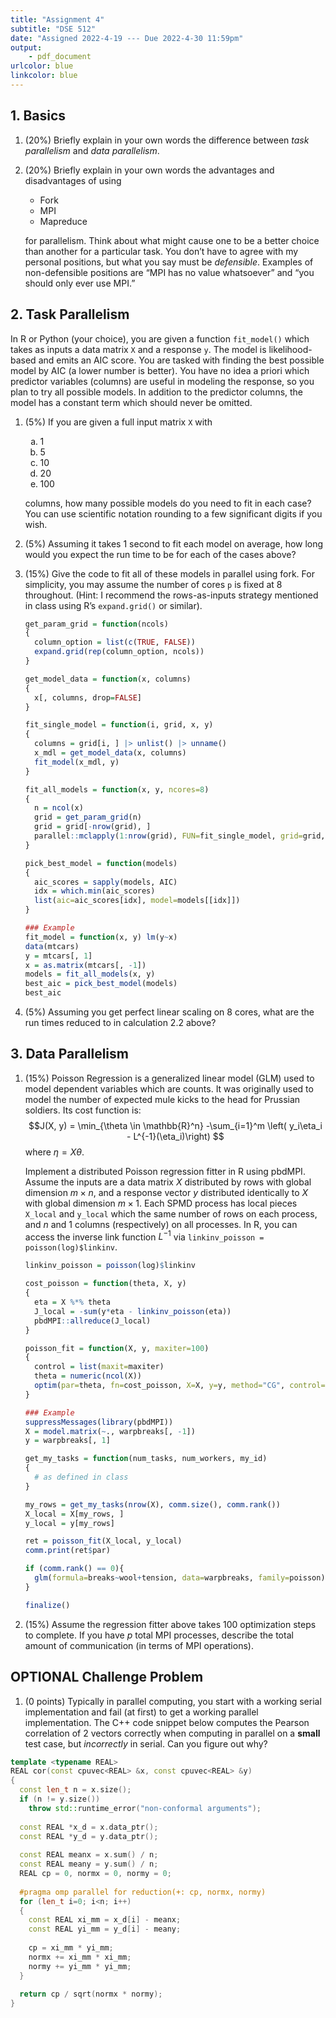 ```yaml
---
title: "Assignment 4"
subtitle: "DSE 512"
date: "Assigned 2022-4-19 --- Due 2022-4-30 11:59pm"
output: 
    - pdf_document
urlcolor: blue
linkcolor: blue
---
```




## 1. Basics

1. (20%) Briefly explain in your own words the difference between *task parallelism* and *data parallelism*.

2. (20%) Briefly explain in your own words the advantages and disadvantages of using
    * Fork
    * MPI
    * Mapreduce
    
    for parallelism. Think about what might cause one to be a better choice than another for a particular task. You don't have to agree with my personal positions, but what you say must be *defensible*. Examples of non-defensible positions are "MPI has no value whatsoever" and "you should only ever use MPI."



\newpage

## 2. Task Parallelism

In R or Python (your choice), you are given a function `fit_model()` which takes as inputs a data matrix `X` and a response `y`. The model is likelihood-based and emits an AIC score. You are tasked with finding the best possible model by AIC (a lower number is better). You have no idea a priori which predictor variables (columns) are useful in modeling the response, so you plan to try all possible models. In addition to the predictor columns, the model has a constant term which should never be omitted.

1. (5%) If you are given a full input matrix `X` with 
    a. 1
    b. 5
    c. 10
    d. 20
    e. 100
    
    columns, how many possible models do you need to fit in each case? You can use scientific notation rounding to a few significant digits if you wish.

2. (5%) Assuming it takes 1 second to fit each model on average, how long would you expect the run time to be for each of the cases above?

3. (15%) Give the code to fit all of these models in parallel using fork. For simplicity, you may assume the number of cores `p` is fixed at 8 throughout. (Hint: I recommend the rows-as-inputs strategy mentioned in class using R's `expand.grid()` or similar).

    ```r
    get_param_grid = function(ncols)
    {
      column_option = list(c(TRUE, FALSE))
      expand.grid(rep(column_option, ncols))
    }
    
    get_model_data = function(x, columns)
    {
      x[, columns, drop=FALSE]
    }
    
    fit_single_model = function(i, grid, x, y)
    {
      columns = grid[i, ] |> unlist() |> unname()
      x_mdl = get_model_data(x, columns)
      fit_model(x_mdl, y)
    }
    
    fit_all_models = function(x, y, ncores=8)
    {
      n = ncol(x)
      grid = get_param_grid(n)
      grid = grid[-nrow(grid), ]
      parallel::mclapply(1:nrow(grid), FUN=fit_single_model, grid=grid, x=x, y=y)
    }
    
    pick_best_model = function(models)
    {
      aic_scores = sapply(models, AIC)
      idx = which.min(aic_scores)
      list(aic=aic_scores[idx], model=models[[idx]])
    }
    
    ### Example
    fit_model = function(x, y) lm(y~x)
    data(mtcars)
    y = mtcars[, 1]
    x = as.matrix(mtcars[, -1])
    models = fit_all_models(x, y)
    best_aic = pick_best_model(models)
    best_aic
    ```

4. (5%) Assuming you get perfect linear scaling on 8 cores, what are the run times reduced to in calculation 2.2 above?



\newpage

## 3. Data Parallelism
1. (15%) Poisson Regression is a generalized linear model (GLM) used to model dependent variables which are counts. It was originally used to model the number of expected mule kicks to the head for Prussian soldiers. Its cost function is:
    $$J(X, y) = \min_{\theta \in \mathbb{R}^n} -\sum_{i=1}^m \left( y_i\eta_i - L^{-1}(\eta_i)\right) $$
    where $\eta = X\theta$.

    Implement a distributed Poisson regression fitter in R using pbdMPI. Assume the inputs are a data matrix $X$ distributed by rows with global dimension $m\times n$, and a response vector $y$ distributed identically to $X$ with global dimension $m\times 1$. Each SPMD process has local pieces `X_local` and `y_local` which the same number of rows on each process, and $n$ and $1$ columns (respectively) on all processes. In R, you can access the inverse link function $L^{-1}$ via `linkinv_poisson = poisson(log)$linkinv`.

    ```r
    linkinv_poisson = poisson(log)$linkinv
        
    cost_poisson = function(theta, X, y)
    {
      eta = X %*% theta
      J_local = -sum(y*eta - linkinv_poisson(eta))
      pbdMPI::allreduce(J_local)
    }
    
    poisson_fit = function(X, y, maxiter=100)
    {
      control = list(maxit=maxiter)
      theta = numeric(ncol(X))
      optim(par=theta, fn=cost_poisson, X=X, y=y, method="CG", control=control)
    }
    
    ### Example
    suppressMessages(library(pbdMPI))
    X = model.matrix(~., warpbreaks[, -1])
    y = warpbreaks[, 1]

    get_my_tasks = function(num_tasks, num_workers, my_id)
    {
      # as defined in class
    }
    
    my_rows = get_my_tasks(nrow(X), comm.size(), comm.rank())
    X_local = X[my_rows, ]
    y_local = y[my_rows]
    
    ret = poisson_fit(X_local, y_local)
    comm.print(ret$par)
    
    if (comm.rank() == 0){
      glm(formula=breaks~wool+tension, data=warpbreaks, family=poisson)$coefficients
    }
    
    finalize()
    ```

2. (15%) Assume the regression fitter above takes 100 optimization steps to complete. If you have $p$ total MPI processes, describe the total amount of communication (in terms of MPI operations).



\newpage

## OPTIONAL Challenge Problem

1. (0 points) Typically in parallel computing, you start with a working serial implementation and fail (at first) to get a working parallel implementation. The C++ code snippet below computes the Pearson correlation of 2 vectors correctly when computing in parallel on a **small** test case, but *incorrectly* in serial. Can you figure out why?

```c++
template <typename REAL>
REAL cor(const cpuvec<REAL> &x, const cpuvec<REAL> &y)
{
  const len_t n = x.size();
  if (n != y.size())
    throw std::runtime_error("non-conformal arguments");
  
  const REAL *x_d = x.data_ptr();
  const REAL *y_d = y.data_ptr();
  
  const REAL meanx = x.sum() / n;
  const REAL meany = y.sum() / n;
  REAL cp = 0, normx = 0, normy = 0;
  
  #pragma omp parallel for reduction(+: cp, normx, normy)
  for (len_t i=0; i<n; i++)
  {
    const REAL xi_mm = x_d[i] - meanx;
    const REAL yi_mm = y_d[i] - meany;
    
    cp = xi_mm * yi_mm;
    normx += xi_mm * xi_mm;
    normy += yi_mm * yi_mm;
  }
  
  return cp / sqrt(normx * normy);
}
```
